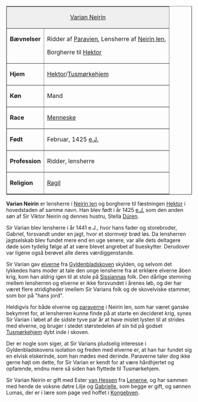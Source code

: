 {{title:Varian Neirin}}
{{author:Laura Holmegaard}}
{{timestamp:2009-10-04T11:29:57Z}}
{{copyright:Varian Neirin}}
<table border=1 cellpadding=2 cellspacing=0 align=right style="margin-left:1em">
<tr valign=top><td style="background:#efefef;" colspan=2 align=center>[[Varian Neirin]]
<tr valign=top><td>'''Bævnelser'''<td>Ridder af [[Paravien]],
Lensherre af [[Neirin len]],

Borgherre til [[Hektor]]
<tr valign=top><td>'''Hjem'''<td>[[Hektor]]/[[Tusmørkehjem]]
<tr valign=top><td>'''Køn'''<td>Mand
<tr valign=top><td>'''Race'''<td>[[Menneske]]
<tr valign=top><td>'''Født'''<td>Februar, 1425 [[e.J.]]
<tr valign=top><td>'''Profession'''<td>Ridder, lensherre
<tr valign=top><td>'''Religion'''<td>[[Ragil]]
</table>
'''Varian Neirin''' er lensherre i [[Neirin len]] og borgherre til fæstningen [[Hektor]] i hovedstaden af samme navn. Han blev født i år 1425 [[e.J.]] som den anden søn af Sir Viktor Neirin og dennes hustru, Stella [[Dúren]].

Sir Varian blev lensherre i år 1441 e.J., hvor hans fader og storebroder, Gabriel, forsvandt under en jagt, hvor et stormvejr brød løs. Da lensherren jagtselskab blev fundet mere end en uge senere, var alle dets deltagere døde som tydelig følge af at være blevet angrebet af bueskytter. Derudover var ligene også berøvet alle deres værdiggenstande.

Sir Varian gav [[elver|elverne]] fra [[Gyldenbladskoven]] skylden, og selvom det lykkedes hans moder at tale den unge lensherre fra at erklære elverne åben krig, kom han aldrig igen til at stole på [[Sissianna|Sissiannas]] folk. Den dårlige stemning mellem lensherren og elverne er ikke forsvundet i årenes løb, og der har været flere stridigheder imellem Sir Varians folk og de skovelviske stammer, som bor på "hans jord".

Heldigvis for både elverne og [[paraver|paraverne]] i Neirin len, som har været ganske bekymret for, at lensherren kunne finde på at starte en decideret krig, synes Sir Varian i løbet af de sidste tyve par år at have mistet lysten til at strides med elverne, og bruger i stedet størstedelen af sin tid på godset [[Tusmørkehjem]] dybt inde i skoven.

Der er nogle som siger, at Sir Varians pludselig interesse i Gyldenbladskovens isolation og freden med elverne er, at han har fundet sig en elvisk elskerinde, som han mødes med derinde. Paraverne taler dog ikke gerne højt om dette, for Sir Varian er kendt for at være hårdhjertet og opfarende, endnu mere så siden han flyttede til Tusmørkehjem.

Sir Varian Neirin er gift med Ester [[van Hessen]] fra [[Lenerne]], og har sammen med hende de voksne døtre Lilje og [[Gabrielle Neirin|Gabrielle]], som begge er gift, og sønnen Lumas, der er i lære som page ved hoffet i [[Kongebyen]].